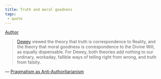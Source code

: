 ```yaml
---
title: Truth and moral goodness
tags:
 - quote
---
```


[Author](/docs/phil/Richard Rorty.html)

> [Dewey](/docs/phil/John Dewey.html) viewed the theory that truth is correspondence to Reality, and the theory that moral goodness is correspondence to the Divine Will, as equally dispensable. For Dewey, both theories add nothing to our ordinary, workaday, fallible ways of telling right from wrong, and truth from falsity.

— [Pragmatism as Anti-Authoritarianism](/docs/phil/Pragmatism as Anti-Authoritarianism.html)